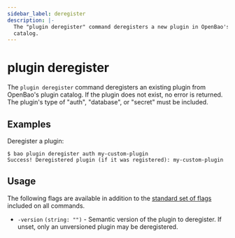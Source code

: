 ```yaml
---
sidebar_label: deregister
description: |-
  The "plugin deregister" command deregisters a new plugin in OpenBao's plugin
  catalog.
---
```


# plugin deregister

The `plugin deregister` command deregisters an existing plugin from OpenBao's
plugin catalog. If the plugin does not exist, no error is returned. The plugin's
type of "auth", "database", or "secret" must be included.

## Examples

Deregister a plugin:

```shell-session
$ bao plugin deregister auth my-custom-plugin
Success! Deregistered plugin (if it was registered): my-custom-plugin
```

## Usage

The following flags are available in addition to the [standard set of
flags](../index.mdx) included on all commands.

- `-version` `(string: "")` - Semantic version of the plugin to deregister. 
  If unset, only an unversioned plugin may be deregistered.
